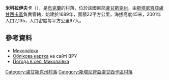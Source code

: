 {{coord|48|35|27|N|39|31|13|E|scale:100000|display=title}}

'''米科拉伊夫卡'''（{{lang-uk|Миколаївка}}），是[[烏克蘭|烏克蘭]]的村落，位於該國東部[[盧甘斯克州|盧甘斯克州]]，由[[斯塔尼齊亞盧甘西卡區|斯塔尼齊亞盧甘西卡區]]負責管轄，始建於1689年，面積22平方公里，海拔高度45米，2001年人口2,135，人口密度每平方公里97人。

==參考資料==
*[http://w1.c1.rada.gov.ua/pls/z7502/A005?rdat1=30.08.2013&rf7571=18692 Миколаївка]{{dead link|date=2018年4月 |bot=InternetArchiveBot |fix-attempted=yes }}
* [http://w1.c1.rada.gov.ua/pls/z7503/A005?rdat1=09.05.2015&rf7571=18692 Облікова картка] на сайті ВРУ
* [http://weather.in.ua/ua/lyganskaja/15526 Погода в селі Миколаївка] {{Wayback|url=http://weather.in.ua/ua/lyganskaja/15526 |date=20111220030455 }}

{{DEFAULTSORT:Миколаївка}}
[[Category:盧甘斯克州村落|Category:盧甘斯克州村落]]
[[Category:斯塔尼齊亞盧甘西卡區村落|Category:斯塔尼齊亞盧甘西卡區村落]]


{{Luhansk-geo-stub}}